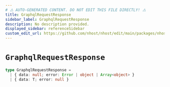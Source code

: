 ```yaml
---
# ⚠️ AUTO-GENERATED CONTENT. DO NOT EDIT THIS FILE DIRECTLY! ⚠️
title: GraphqlRequestResponse
sidebar_label: GraphqlRequestResponse
description: No description provided.
displayed_sidebar: referenceSidebar
custom_edit_url: https://github.com/nhost/nhost/edit/main/packages/nhost-js/src/utils/types.ts#L53
---
```


# `GraphqlRequestResponse`

```ts
type GraphqlRequestResponse =
  | { data: null; error: Error | object | Array<object> }
  | { data: T; error: null }
```
